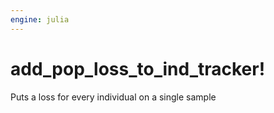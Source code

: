 ```yaml
---
engine: julia
---
```


# add_pop_loss_to_ind_tracker! {#sec-doc}
    

::: {.callout-note appearance="simple" title="docblock" collapse=false}    

Puts a loss for every individual on a single sample
 


:::
    

